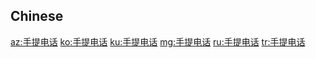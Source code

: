 {{also|手提電話}}
==Chinese==
{{zh-see|手提電話}}

[[az:手提电话]]
[[ko:手提电话]]
[[ku:手提电话]]
[[mg:手提电话]]
[[ru:手提电话]]
[[tr:手提电话]]